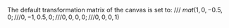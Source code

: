 
The default transformation matrix of the canvas is set to:
/// $mat(1, 0,-0.5, 0;
///      0,-1, 0.5, 0;
///      0, 0, 0,   0;
///      0, 0, 0,   1)$